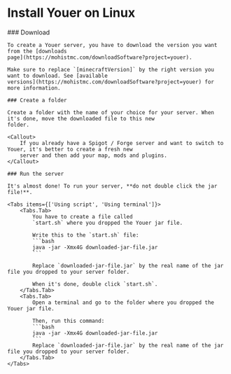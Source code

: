 
# Install Youer on Linux

<Steps>
    ### Download

    To create a Youer server, you have to download the version you want from the [downloads
    page](https://mohistmc.com/downloadSoftware?project=youer).

    Make sure to replace `[minecraftVersion]` by the right version you want to download. See [available
    versions](https://mohistmc.com/downloadSoftware?project=youer) for more information.

    ### Create a folder

    Create a folder with the name of your choice for your server. When it's done, move the downloaded file to this new
    folder.

    <Callout>
        If you already have a Spigot / Forge server and want to switch to Youer, it's better to create a fresh new
        server and then add your map, mods and plugins.
    </Callout>

    ### Run the server

    It's almost done! To run your server, **do not double click the jar file!**.

    <Tabs items={['Using script', 'Using terminal']}>
        <Tabs.Tab>
            You have to create a file called
            `start.sh` where you dropped the Youer jar file.

            Write this to the `start.sh` file:
            ```bash
            java -jar -Xmx4G downloaded-jar-file.jar
            ```

            Replace `downloaded-jar-file.jar` by the real name of the jar file you dropped to your server folder.

            When it's done, double click `start.sh`.
        </Tabs.Tab>
        <Tabs.Tab>
            Open a terminal and go to the folder where you dropped the Youer jar file.

            Then, run this command:
            ```bash
            java -jar -Xmx4G downloaded-jar-file.jar
            ```
            Replace `downloaded-jar-file.jar` by the real name of the jar file you dropped to your server folder.
        </Tabs.Tab>
    </Tabs>

</Steps>
